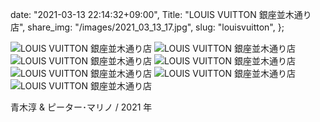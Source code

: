   date: "2021-03-13 22:14:32+09:00",
  Title: "LOUIS VUITTON 銀座並木通り店",
  share_img: "/images/2021_03_13_17.jpg",
  slug: "louisvuitton",
};

![LOUIS VUITTON 銀座並木通り店](/images/2021_03_13_14.jpg)
![LOUIS VUITTON 銀座並木通り店](/images/2021_03_13_15.jpg)
![LOUIS VUITTON 銀座並木通り店](/images/2021_03_13_16.jpg)
![LOUIS VUITTON 銀座並木通り店](/images/2021_03_13_17.jpg)
![LOUIS VUITTON 銀座並木通り店](/images/2021_03_13_18.jpg)
![LOUIS VUITTON 銀座並木通り店](/images/2021_03_13_19.jpg)
![LOUIS VUITTON 銀座並木通り店](/images/2021_03_13_20.jpg)

青木淳 & ピーター･マリノ / 2021 年
